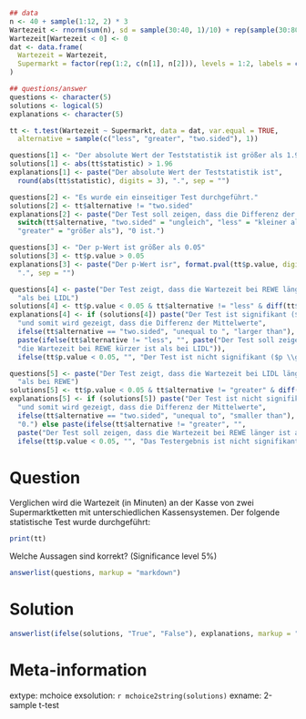 ```r
## data
n <- 40 + sample(1:12, 2) * 3
Wartezeit <- rnorm(sum(n), sd = sample(30:40, 1)/10) + rep(sample(30:80, 2)/10, n)
Wartezeit[Wartezeit < 0] <- 0
dat <- data.frame(
  Wartezeit = Wartezeit,
  Supermarkt = factor(rep(1:2, c(n[1], n[2])), levels = 1:2, labels = c("REWE", "LIDL"))
)

## questions/answer
questions <- character(5)
solutions <- logical(5)
explanations <- character(5)

tt <- t.test(Wartezeit ~ Supermarkt, data = dat, var.equal = TRUE,
  alternative = sample(c("less", "greater", "two.sided"), 1))

questions[1] <- "Der absolute Wert der Teststatistik ist größer als 1.96."
solutions[1] <- abs(tt$statistic) > 1.96
explanations[1] <- paste("Der absolute Wert der Teststatistik ist", 
  round(abs(tt$statistic), digits = 3), ".", sep = "")

questions[2] <- "Es wurde ein einseitiger Test durchgeführt."
solutions[2] <- tt$alternative != "two.sided"
explanations[2] <- paste("Der Test soll zeigen, dass die Differenz der Mittelwerte ",
  switch(tt$alternative, "two.sided" = "ungleich", "less" = "kleiner als", 
  "greater" = "größer als"), "0 ist.")

questions[3] <- "Der p-Wert ist größer als 0.05"
solutions[3] <- tt$p.value > 0.05
explanations[3] <- paste("Der p-Wert isr", format.pval(tt$p.value, digits = 3),
  ".", sep = "")

questions[4] <- paste("Der Test zeigt, dass die Wartezeit bei REWE länger ist ",
  "als bei LIDL")
solutions[4] <- tt$p.value < 0.05 & tt$alternative != "less" & diff(tt$estimate) < 0
explanations[4] <- if (solutions[4]) paste("Der Test ist signifikant ($p < 0.05$)",
  "und somit wird gezeigt, dass die Differenz der Mittelwerte",
  ifelse(tt$alternative == "two.sided", "unequal to ", "larger than"), "0.") else 
  paste(ifelse(tt$alternative != "less", "", paste("Der Test soll zeigen, dass",
  "die Wartezeit bei REWE kürzer ist als bei LIDL")),
  ifelse(tt$p.value < 0.05, "", "Der Test ist nicht signifikant ($p \\ge 0.05$)."))

questions[5] <- paste("Der Test zeigt, dass die Wartezeit bei LIDL länger ist ",
  "als bei REWE")
solutions[5] <- tt$p.value < 0.05 & tt$alternative != "greater" & diff(tt$estimate) > 0
explanations[5] <- if (solutions[5]) paste("Der Test ist nicht signifikant ($p < 0.05$)",
  "und somit wird gezeigt, dass die Differenz der Mittelwerte",
  ifelse(tt$alternative == "two.sided", "unequal to", "smaller than"),
  "0.") else paste(ifelse(tt$alternative != "greater", "", 
  paste("Der Test soll zeigen, dass die Wartezeit bei REWE länger ist als bei LIDL")),
  ifelse(tt$p.value < 0.05, "", "Das Testergebnis ist nicht signifikant ($p \\ge 0.05$)."))
```

Question
========

Verglichen wird die Wartezeit (in Minuten) an der Kasse von zwei Supermarktketten mit unterschiedlichen Kassensystemen. Der folgende statistische Test wurde durchgeführt:

```r
print(tt)
```

Welche Aussagen sind korrekt? (Significance level 5%)

```r
answerlist(questions, markup = "markdown")
```

Solution
========

```r
answerlist(ifelse(solutions, "True", "False"), explanations, markup = "markdown")
```

Meta-information
================
extype: mchoice
exsolution: `r mchoice2string(solutions)`
exname: 2-sample t-test